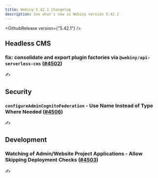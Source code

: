 ```yaml
---
title: Webiny 5.42.1 Changelog
description: See what's new in Webiny version 5.42.1
---
```


<GithubRelease version={"5.42.1"} />

## Headless CMS

### fix: consolidate and export plugin factories via `@webiny/api-serverless-cms` ([#4502](https://github.com/webiny/webiny-js/pull/4502))

✍️

## Security

### `configureAdminCognitoFederation` - Use Name Instead of Type Where Needed ([#4506](https://github.com/webiny/webiny-js/pull/4506))

✍️

## Development

### Watching of Admin/Website Project Applications - Allow Skipping Deployment Checks ([#4503](https://github.com/webiny/webiny-js/pull/4503))

✍️
